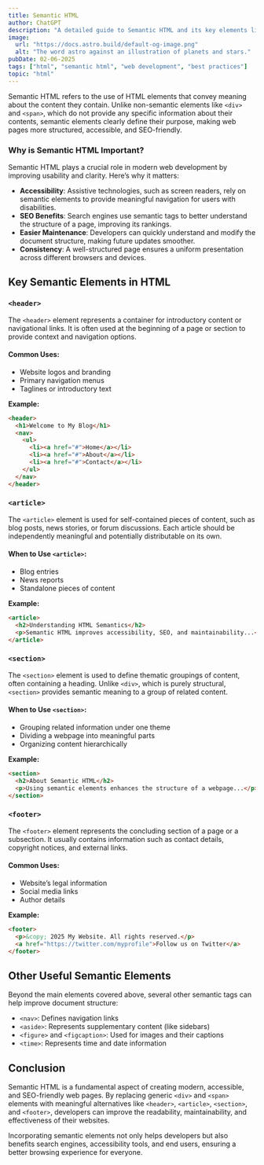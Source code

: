 ```yaml
---
title: Semantic HTML    
author: ChatGPT  
description: "A detailed guide to Semantic HTML and its key elements like <header>, <article>, <section>, and <footer>."  
image:  
  url: "https://docs.astro.build/default-og-image.png"  
  alt: "The word astro against an illustration of planets and stars."  
pubDate: 02-06-2025
tags: ["html", "semantic html", "web development", "best practices"]  
topic: "html"
---
```





Semantic HTML refers to the use of HTML elements that convey meaning about the content they contain. Unlike non-semantic elements like `<div>` and `<span>`, which do not provide any specific information about their contents, semantic elements clearly define their purpose, making web pages more structured, accessible, and SEO-friendly.

### Why is Semantic HTML Important?
Semantic HTML plays a crucial role in modern web development by improving usability and clarity. Here’s why it matters:

- **Accessibility**: Assistive technologies, such as screen readers, rely on semantic elements to provide meaningful navigation for users with disabilities.
- **SEO Benefits**: Search engines use semantic tags to better understand the structure of a page, improving its rankings.
- **Easier Maintenance**: Developers can quickly understand and modify the document structure, making future updates smoother.
- **Consistency**: A well-structured page ensures a uniform presentation across different browsers and devices.

## Key Semantic Elements in HTML
### `<header>`
The `<header>` element represents a container for introductory content or navigational links. It is often used at the beginning of a page or section to provide context and navigation options.

#### Common Uses:
- Website logos and branding
- Primary navigation menus
- Taglines or introductory text

**Example:**
```html
<header>
  <h1>Welcome to My Blog</h1>
  <nav>
    <ul>
      <li><a href="#">Home</a></li>
      <li><a href="#">About</a></li>
      <li><a href="#">Contact</a></li>
    </ul>
  </nav>
</header>
```

### `<article>`
The `<article>` element is used for self-contained pieces of content, such as blog posts, news stories, or forum discussions. Each article should be independently meaningful and potentially distributable on its own.

#### When to Use `<article>`:
- Blog entries
- News reports
- Standalone pieces of content

**Example:**
```html
<article>
  <h2>Understanding HTML Semantics</h2>
  <p>Semantic HTML improves accessibility, SEO, and maintainability...</p>
</article>
```

### `<section>`
The `<section>` element is used to define thematic groupings of content, often containing a heading. Unlike `<div>`, which is purely structural, `<section>` provides semantic meaning to a group of related content.

#### When to Use `<section>`:
- Grouping related information under one theme
- Dividing a webpage into meaningful parts
- Organizing content hierarchically

**Example:**
```html
<section>
  <h2>About Semantic HTML</h2>
  <p>Using semantic elements enhances the structure of a webpage...</p>
</section>
```

### `<footer>`
The `<footer>` element represents the concluding section of a page or a subsection. It usually contains information such as contact details, copyright notices, and external links.

#### Common Uses:
- Website’s legal information
- Social media links
- Author details

**Example:**
```html
<footer>
  <p>&copy; 2025 My Website. All rights reserved.</p>
  <a href="https://twitter.com/myprofile">Follow us on Twitter</a>
</footer>
```

## Other Useful Semantic Elements
Beyond the main elements covered above, several other semantic tags can help improve document structure:

- `<nav>`: Defines navigation links
- `<aside>`: Represents supplementary content (like sidebars)
- `<figure>` and `<figcaption>`: Used for images and their captions
- `<time>`: Represents time and date information

## Conclusion
Semantic HTML is a fundamental aspect of creating modern, accessible, and SEO-friendly web pages. By replacing generic `<div>` and `<span>` elements with meaningful alternatives like `<header>`, `<article>`, `<section>`, and `<footer>`, developers can improve the readability, maintainability, and effectiveness of their websites. 

Incorporating semantic elements not only helps developers but also benefits search engines, accessibility tools, and end users, ensuring a better browsing experience for everyone.

